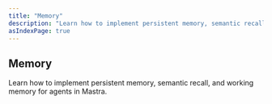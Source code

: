 ```yaml
---
title: "Memory"
description: "Learn how to implement persistent memory, semantic recall, and working memory for agents in Mastra."
asIndexPage: true
---
```



## Memory

Learn how to implement persistent memory, semantic recall, and working memory for agents in Mastra.

<CardGrid>
  <CardGridItem title="Overview" description="Introduction to memory systems and context management in Mastra" href="./memory/overview" />
  <CardGridItem title="Semantic Recall" description="RAG-based search for retrieving relevant past conversations" href="./memory/semantic-recall" />
  <CardGridItem title="Working Memory" description="Persistent user information and active context across interactions" href="./memory/working-memory" />
  <CardGridItem title="Memory Processors" description="Tools to trim and manage context when memory becomes too large" href="./memory/memory-processors" />
</CardGrid>
